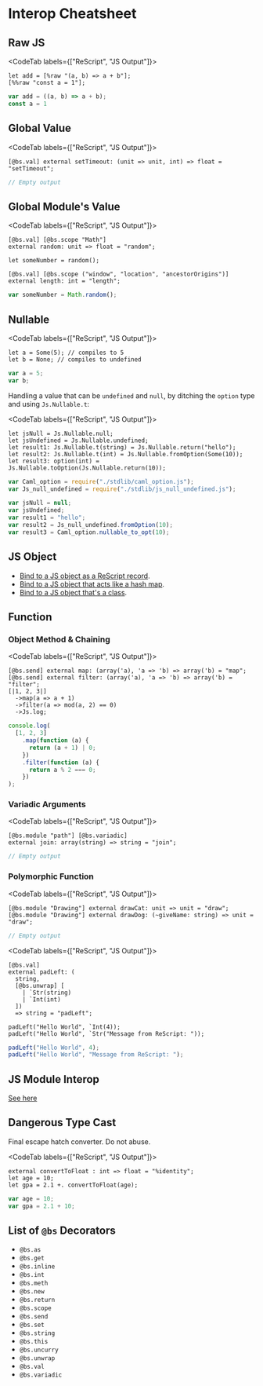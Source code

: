 # Interop Cheatsheet

<!-- TODO: this should be a glossary instead -->

## Raw JS

<CodeTab labels={["ReScript", "JS Output"]}>

```re
let add = [%raw "(a, b) => a + b"];
[%%raw "const a = 1"];
```
```js
var add = ((a, b) => a + b);
const a = 1
```

</CodeTab>

## Global Value

<CodeTab labels={["ReScript", "JS Output"]}>

```re
[@bs.val] external setTimeout: (unit => unit, int) => float = "setTimeout";
```
```js
// Empty output
```

</CodeTab>

## Global Module's Value

<CodeTab labels={["ReScript", "JS Output"]}>

```re
[@bs.val] [@bs.scope "Math"]
external random: unit => float = "random";

let someNumber = random();

[@bs.val] [@bs.scope ("window", "location", "ancestorOrigins")]
external length: int = "length";
```
```js
var someNumber = Math.random();
```

</CodeTab>

## Nullable

<CodeTab labels={["ReScript", "JS Output"]}>

```re
let a = Some(5); // compiles to 5
let b = None; // compiles to undefined
```
```js
var a = 5;
var b;
```

</CodeTab>

Handling a value that can be `undefined` and `null`, by ditching the `option` type and using `Js.Nullable.t`:

<CodeTab labels={["ReScript", "JS Output"]}>

```re
let jsNull = Js.Nullable.null;
let jsUndefined = Js.Nullable.undefined;
let result1: Js.Nullable.t(string) = Js.Nullable.return("hello");
let result2: Js.Nullable.t(int) = Js.Nullable.fromOption(Some(10));
let result3: option(int) = Js.Nullable.toOption(Js.Nullable.return(10));
```
```js
var Caml_option = require("./stdlib/caml_option.js");
var Js_null_undefined = require("./stdlib/js_null_undefined.js");

var jsNull = null;
var jsUndefined;
var result1 = "hello";
var result2 = Js_null_undefined.fromOption(10);
var result3 = Caml_option.nullable_to_opt(10);
```

</CodeTab>

## JS Object

- [Bind to a JS object as a ReScript record](bind-to-js-object#bind-to-record-like-js-objects).
- [Bind to a JS object that acts like a hash map](bind-to-js-object#bind-to-hash-map-like-js-object).
- [Bind to a JS object that's a class](bind-to-js-object#bind-to-a-js-object-thats-a-class).

## Function

### Object Method & Chaining

<CodeTab labels={["ReScript", "JS Output"]}>

```re
[@bs.send] external map: (array('a), 'a => 'b) => array('b) = "map";
[@bs.send] external filter: (array('a), 'a => 'b) => array('b) = "filter";
[|1, 2, 3|]
  ->map(a => a + 1)
  ->filter(a => mod(a, 2) == 0)
  ->Js.log;
```
```js
console.log(
  [1, 2, 3]
    .map(function (a) {
      return (a + 1) | 0;
    })
    .filter(function (a) {
      return a % 2 === 0;
    })
);
```

</CodeTab>

### Variadic Arguments

<CodeTab labels={["ReScript", "JS Output"]}>

```re
[@bs.module "path"] [@bs.variadic]
external join: array(string) => string = "join";
```
```js
// Empty output
```

</CodeTab>

### Polymorphic Function

<CodeTab labels={["ReScript", "JS Output"]}>

```re
[@bs.module "Drawing"] external drawCat: unit => unit = "draw";
[@bs.module "Drawing"] external drawDog: (~giveName: string) => unit = "draw";
```
```js
// Empty output
```

</CodeTab>

<CodeTab labels={["ReScript", "JS Output"]}>

```re
[@bs.val]
external padLeft: (
  string,
  [@bs.unwrap] [
    | `Str(string)
    | `Int(int)
  ])
  => string = "padLeft";

padLeft("Hello World", `Int(4));
padLeft("Hello World", `Str("Message from ReScript: "));
```
```js
padLeft("Hello World", 4);
padLeft("Hello World", "Message from ReScript: ");
```

</CodeTab>

## JS Module Interop

[See here](import-from-export-to-js.md)

## Dangerous Type Cast

Final escape hatch converter. Do not abuse.

<CodeTab labels={["ReScript", "JS Output"]}>

```re
external convertToFloat : int => float = "%identity";
let age = 10;
let gpa = 2.1 +. convertToFloat(age);
```
```js
var age = 10;
var gpa = 2.1 + 10;
```

</CodeTab>

## List of `@bs` Decorators

- `@bs.as`
- `@bs.get`
- `@bs.inline`
- `@bs.int`
- `@bs.meth`
- `@bs.new`
- `@bs.return`
- `@bs.scope`
- `@bs.send`
- `@bs.set`
- `@bs.string`
- `@bs.this`
- `@bs.uncurry`
- `@bs.unwrap`
- `@bs.val`
- `@bs.variadic`
